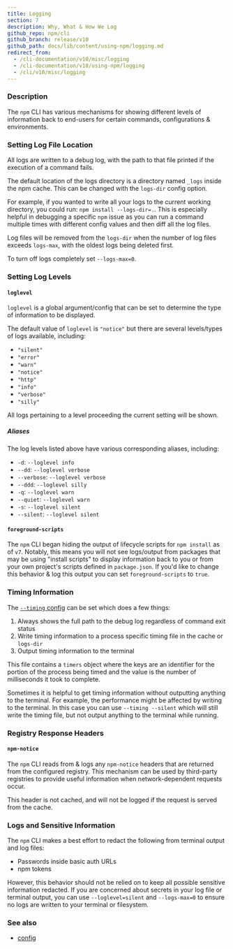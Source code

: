 ```yaml
---
title: Logging
section: 7
description: Why, What & How We Log
github_repo: npm/cli
github_branch: release/v10
github_path: docs/lib/content/using-npm/logging.md
redirect_from:
  - /cli-documentation/v10/misc/logging
  - /cli-documentation/v10/using-npm/logging
  - /cli/v10/misc/logging
---
```


### Description

The `npm` CLI has various mechanisms for showing different levels of information back to end-users for certain commands, configurations & environments.

### Setting Log File Location

All logs are written to a debug log, with the path to that file printed if the execution of a command fails.

The default location of the logs directory is a directory named `_logs` inside the npm cache. This can be changed with the `logs-dir` config option.

For example, if you wanted to write all your logs to the current working directory, you could run: `npm install --logs-dir=.`. This is especially helpful in debugging a specific `npm` issue as you can run a command multiple times with different config values and then diff all the log files.

Log files will be removed from the `logs-dir` when the number of log files exceeds `logs-max`, with the oldest logs being deleted first.

To turn off logs completely set `--logs-max=0`.

### Setting Log Levels

#### `loglevel`

`loglevel` is a global argument/config that can be set to determine the type of information to be displayed.

The default value of `loglevel` is `"notice"` but there are several levels/types of logs available, including:

- `"silent"`
- `"error"`
- `"warn"`
- `"notice"`
- `"http"`
- `"info"`
- `"verbose"`
- `"silly"`

All logs pertaining to a level proceeding the current setting will be shown.

##### Aliases

The log levels listed above have various corresponding aliases, including:

- `-d`: `--loglevel info`
- `--dd`: `--loglevel verbose`
- `--verbose`: `--loglevel verbose`
- `--ddd`: `--loglevel silly`
- `-q`: `--loglevel warn`
- `--quiet`: `--loglevel warn`
- `-s`: `--loglevel silent`
- `--silent`: `--loglevel silent`

#### `foreground-scripts`

The `npm` CLI began hiding the output of lifecycle scripts for `npm install` as of `v7`. Notably, this means you will not see logs/output from packages that may be using "install scripts" to display information back to you or from your own project's scripts defined in `package.json`. If you'd like to change this behavior & log this output you can set `foreground-scripts` to `true`.

### Timing Information

The [`--timing` config](/cli/v10/using-npm/config#timing) can be set which does a few things:

1. Always shows the full path to the debug log regardless of command exit status
1. Write timing information to a process specific timing file in the cache or `logs-dir`
1. Output timing information to the terminal

This file contains a `timers` object where the keys are an identifier for the portion of the process being timed and the value is the number of milliseconds it took to complete.

Sometimes it is helpful to get timing information without outputting anything to the terminal. For example, the performance might be affected by writing to the terminal. In this case you can use `--timing --silent` which will still write the timing file, but not output anything to the terminal while running.

### Registry Response Headers

#### `npm-notice`

The `npm` CLI reads from & logs any `npm-notice` headers that are returned from the configured registry. This mechanism can be used by third-party registries to provide useful information when network-dependent requests occur.

This header is not cached, and will not be logged if the request is served from the cache.

### Logs and Sensitive Information

The `npm` CLI makes a best effort to redact the following from terminal output and log files:

- Passwords inside basic auth URLs
- npm tokens

However, this behavior should not be relied on to keep all possible sensitive information redacted. If you are concerned about secrets in your log file or terminal output, you can use `--loglevel=silent` and `--logs-max=0` to ensure no logs are written to your terminal or filesystem.

### See also

- [config](/cli/v10/using-npm/config)
